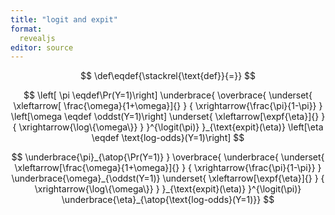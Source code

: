 ```yaml
---
title: "logit and expit"
format: 
  revealjs
editor: source
---
```


::: hidden
$$
\def\eqdef{\stackrel{\text{def}}{=}}
$$
:::

::: {.content-hidden when-format="revealjs"}
$$
\left[ \pi  \eqdef\Pr(Y=1)\right]
\underbrace{
\overbrace{
\underset{
  \xleftarrow[ \frac{\omega}{1+\omega}]{}
}
{
   \xrightarrow{\frac{\pi}{1-\pi}}
}
\left[\omega \eqdef \oddst(Y=1)\right]
\underset{
  \xleftarrow[\expf{\eta}]{}
}
{
   \xrightarrow{\log\{\omega\}}
}
}^{\logit(\pi)}
}_{\text{expit}(\eta)}
\left[\eta \eqdef \text{log-odds}(Y=1)\right]
$$
:::

::: {.content-visible when-format="revealjs"}
$$
\underbrace{\pi}_{\atop{\Pr(Y=1)} }
\overbrace{
\underbrace{
\underset{
  \xleftarrow[\frac{\omega}{1+\omega}]{}
}
{
   \xrightarrow{\frac{\pi}{1-\pi}}
}
\underbrace{\omega}_{\oddst(Y=1)}
\underset{
  \xleftarrow[\expf{\eta}]{}
}
{
   \xrightarrow{\log\{\omega\}}
}
}_{\text{expit}(\eta)}
}^{\logit(\pi)}
\underbrace{\eta}_{\atop{\text{log-odds}(Y=1)}}
$$
:::

